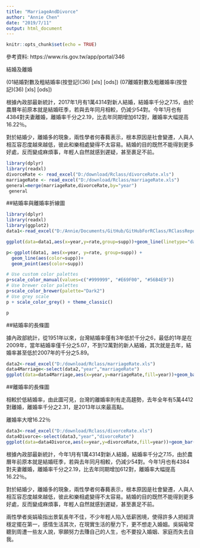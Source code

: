 ```yaml
---
title: "MarriageAndDivorce"
author: "Annie Chen"
date: "2019/7/11"
output: html_document
---
```


```r
knitr::opts_chunk$set(echo = TRUE)
```

參考資料:\r\n
https://www.ris.gov.tw/app/portal/346\r\n

結婚及離婚\r\n

(01結婚對數及粗結婚率(按登記)(36) [xls] [ods])\r\n
(07離婚對數及粗離婚率(按登記)(36) [xls] [ods])\r\n

根據內政部最新統計，2017年1月有1萬4314對新人結婚，結婚率千分之7.15，由於農曆年前原本就是結婚旺季，若與去年同月相較，仍減少54對。今年1月也有4384對夫妻離婚，離婚率千分之2.19，比去年同期增加612對，離婚率大幅提高16.22％。

對於結婚少，離婚多的現象，兩性學者何春蕤表示，根本原因是社會變遷，人與人相互容忍度越來越低，彼此和樂相處變得不太容易。結婚的目的既然不能得到更多好處，反而變成麻煩事，年輕人自然就感到遲疑，甚至裹足不前。

```r
library(dplyr)
library(readxl)
divorceRate <- read_excel("D:/download/Rclass/divorceRate.xls")
marriageRate <- read_excel("D:/download/Rclass/marriageRate.xls")
general=merge(marriageRate,divorceRate,by="year")
 general
```

##結婚率與離婚率折線圖

```r
library(dplyr)
library(readxl)
library(ggplot2)
data1<-read_excel("D:/Annie/Documents/GitHub/GitHubForRClass/RClassRepository/Week2/20190715/test/rateTest.xlsx")

ggplot(data=data1,aes(x=year,y=rate,group=supp))+geom_line(linetype="dashed",color="skyblue",size=1.2)+geom_point(color="pink",size=1.5)

p<-ggplot(data1, aes(x=year, y=rate, group=supp)) +
  geom_line(aes(color=supp))+
  geom_point(aes(color=supp))

# Use custom color palettes
p+scale_color_manual(values=c("#999999", "#E69F00", "#56B4E9"))
# Use brewer color palettes
p+scale_color_brewer(palette="Dark2")
# Use grey scale
p + scale_color_grey() + theme_classic()

p
```

##結婚率的長條圖

據內政部統計，從1951年以來，台灣結婚率僅有3年低於千分之6，最低的1年是在2009年，當年結婚率僅千分之5.07，不到12萬對的新人結婚，其次就是去年，結婚率甚至低於2007年的千分之5.89。

```r
data2<-read_excel("D:/download/Rclass/marriageRate.xls")
data4Marriage<-select(data2,"year","marriageRate")
ggplot(data=data4Marriage,aes(x=year,y=marriageRate,fill=year))+geom_bar(stat="identity")
```

##離婚率的長條圖

相較於低結婚率，由此圖可見，台灣的離婚率則有走高趨勢，去年全年有5萬4412對離婚，離婚率千分之2.31，是2013年以來最高點。

離婚率大增16.22％

```r
data3<-read_excel("D:/download/Rclass/divorceRate.xls")
data4Divorce<-select(data3,"year","divorceRate")
ggplot(data=data4Divorce,aes(x=year,y=divorceRate,fill=year))+geom_bar(stat="identity")
```

根據內政部最新統計，今年1月有1萬4314對新人結婚，結婚率千分之7.15，由於農曆年前原本就是結婚旺季，若與去年同月相較，仍減少54對。今年1月也有4384對夫妻離婚，離婚率千分之2.19，比去年同期增加612對，離婚率大幅提高16.22％。

對於結婚少，離婚多的現象，兩性學者何春蕤表示，根本原因是社會變遷，人與人相互容忍度越來越低，彼此和樂相處變得不太容易。結婚的目的既然不能得到更多好處，反而變成麻煩事，年輕人自然就感到遲疑，甚至裹足不前。

兩性學者吳娟瑜指出景氣長年不佳，不少年輕人陷入低薪困境，使得許多人把經濟穩定擺在第一，感情生活其次，在現實生活的壓力下，更不想走入婚姻。吳娟瑜常聽到周遭一些友人說，寧願努力去賺自己的人生，也不要投入婚姻、家庭而失去自我。